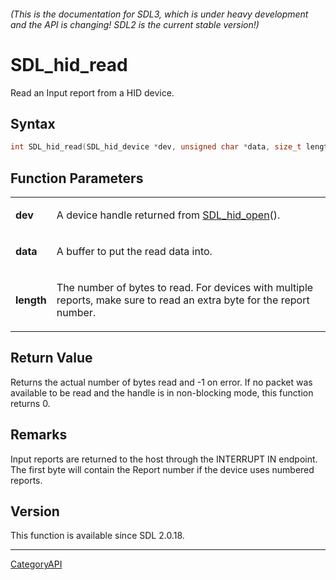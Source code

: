 ====== (This is the documentation for SDL3, which is under heavy development and the API is changing! SDL2 is the current stable version!) ======
= SDL_hid_read =

Read an Input report from a HID device.

== Syntax ==

<syntaxhighlight lang='c'>
int SDL_hid_read(SDL_hid_device *dev, unsigned char *data, size_t length);
</syntaxhighlight>

== Function Parameters ==

{|
|'''dev'''
|A device handle returned from [[SDL_hid_open]]().
|-
|'''data'''
|A buffer to put the read data into.
|-
|'''length'''
|The number of bytes to read. For devices with multiple reports, make sure to read an extra byte for the report number.
|}

== Return Value ==

Returns the actual number of bytes read and -1 on error. If no packet was
available to be read and the handle is in non-blocking mode, this function
returns 0.

== Remarks ==

Input reports are returned to the host through the INTERRUPT IN endpoint.
The first byte will contain the Report number if the device uses numbered
reports.

== Version ==

This function is available since SDL 2.0.18.

----
[[CategoryAPI]]


